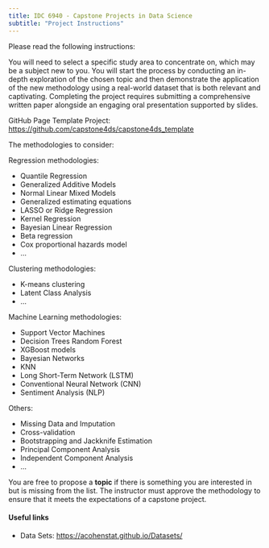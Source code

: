 ```yaml
---
title: IDC 6940 - Capstone Projects in Data Science
subtitle: "Project Instructions"
---
```


Please read the following instructions:

You will need to select a specific study area to concentrate on, which may be a subject new to you. You will start the process by conducting an in-depth exploration of the chosen topic and then demonstrate the application of the new methodology using a real-world dataset that is both relevant and captivating. Completing the project requires submitting a comprehensive written paper alongside an engaging oral presentation supported by slides.

::: callout-important
GitHub Page Template Project: <https://github.com/capstone4ds/capstone4ds_template>
:::

The methodologies to consider:

Regression methodologies:

-   Quantile Regression
-   Generalized Additive Models
-   Normal Linear Mixed Models
-   Generalized estimating equations
-   LASSO or Ridge Regression
-   Kernel Regression
-   Bayesian Linear Regression
-   Beta regression
-   Cox proportional hazards model
-   ...

Clustering methodologies:

-   K-means clustering
-   Latent Class Analysis
-   ...

Machine Learning methodologies:

-   Support Vector Machines
-   Decision Trees Random Forest
-   XGBoost models
-   Bayesian Networks
-   KNN
-   Long Short-Term Network (LSTM)
-   Conventional Neural Network (CNN)
-   Sentiment Analysis (NLP)

Others:

-   Missing Data and Imputation
-   Cross-validation
-   Bootstrapping and Jackknife Estimation
-   Principal Component Analysis
-   Independent Component Analysis
-   ...

::: callout-note
You are free to propose a **topic** if there is something you are interested in but is missing from the list. The instructor must approve the methodology to ensure that it meets the expectations of a capstone project.
:::

#### Useful links

-   Data Sets: <https://acohenstat.github.io/Datasets/>
<!-- -   GitHub Page for the project: <https://github.com/acohenstat/STA6257_Project> -->
